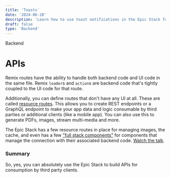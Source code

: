 ```yaml
---
title: 'Toasts'
date: '2024-06-28'
description: 'Learn how to use toast notifications in the Epic Stack for temporary user notifications.'
draft: false
type: 'Backend'
---
```



<GroupName>Backend</GroupName>

# APIs

Remix routes have the ability to handle both backend code and UI code in the
same file. Remix `loader`s and `action`s are backend code that's tightly coupled
to the UI code for that route.

Additionally, you can define routes that don't have any UI at all. These are
called [resource routes](https://remix.run/docs/en/main/guides/resource-routes).
This allows you to create REST endpoints or a GraphQL endpoint to make your app
data and logic consumable by third parties or additional clients (like a mobile
app). You can also use this to generate PDFs, images, stream multi-media and
more.

The Epic Stack has a few resource routes in place for managing images, the
cache, and even has a few
["full stack components"](https://www.epicweb.dev/full-stack-components) for
components that manage the connection with their associated backend code.
[Watch the talk](https://www.youtube.com/watch?v=30HAT5Quvgk&list=PLV5CVI1eNcJgNqzNwcs4UKrlJdhfDjshf).

### Summary

So, yes, you can absolutely use the Epic Stack to build APIs for consumption by
third party clients.
